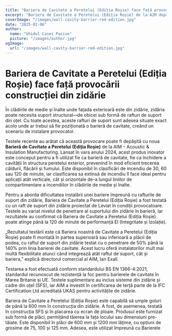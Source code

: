 ```yaml
---
title: "Bariera de Cavitate a Peretelui (Ediția Roșie) face față provocării construcției din zidărie"
excerpt: "Bariera de Cavitate a Peretelui (Ediția Roșie) de la AIM depășește provocările de instalare prin integrarea cu rafturile de suport din zidărie, asigurând în același timp o protecție robustă împotriva incendiilor."
coverImage: "/images/wall-cavity-barrier-red-edition.jpg"
date: "2025-02-06"
author:
  name: "Ghidul Casei Pasive"
  picture: "/images/author.jpg"
ogImage:
  url: "/images/wall-cavity-barrier-red-edition.jpg"
---
```


# Bariera de Cavitate a Peretelui (Ediția Roșie) face față provocării construcției din zidărie

În clădirile de medie și înalte unde fațada exterioară este din zidărie, zidăria poate necesita suport structural—de obicei sub formă de rafturi de suport din oțel. Cu toate acestea, aceste rafturi de suport sunt adesea situate exact acolo unde ar trebui să fie poziționată o barieră de cavitate, creând un scenariu de instalare provocator.

Testele recente au arătat că această provocare poate fi depășită cu noua **Barieră de Cavitate a Peretelui (Ediția Roșie)** de la AIM – Acoustic & Insulation Manufacturing. Lansat în vara anului 2024, acest produs inovator este conceput pentru a fi utilizat fie ca barieră de cavitate, fie ca închidere a cavității în structura peretelui exterior, prevenind în mod eficient trecerea căldurii, flăcării și fumului. Este disponibil în clasificări de incendiu de 30, 60 sau 120 de minute, iar clasificarea sa extinsă de incendiu îl face ideal pentru aplicații atât verticale, cât și orizontale de-a lungul liniilor de compartimentare a incendiilor în clădirile de medie și înalte.

Pentru a aborda dificultatea instalării unei bariere împreună cu rafturile de suport din zidărie, Bariera de Cavitate a Peretelui (Ediția Roșie) a fost testată cu un raft de suport din zidărie proiectat de Leviat în condiții provocatoare. Testele au variat nivelul de penetrare al suportului din zidărie în barieră, iar rezultatele au confirmat că Bariera de Cavitate a Peretelui (Ediția Roșie) poate atinge până la 120 de minute de performanță EI (Integritate și Izolație).

„Rezultatul testării este că Bariera noastră de Cavitate a Peretelui (Ediția Roșie) poate fi montată în partea superioară sau inferioară a plăcii de podea, cu raftul de suport din zidărie testat cu o penetrare de 50% până la 140% prin linia barierei de cavitate. Acest lucru oferă instalatorilor mult mai multă flexibilitate atunci când integrează atât raftul de suport, cât și bariera,” explică directorul comercial al AIM, Ian Exall.

Testarea a fost efectuată conform standardului BS EN 1366-4:2021, standardul recunoscut de rezistență la foc pentru barierele de cavitate în Marea Britanie și UE. Testele suplimentare au inclus sisteme din zidărie și cadre din oțel (SFS), iar AIM a investit în certificarea de terță parte de la IFC Certification Ltd acreditată UKAS pentru activitățile de zidărie.

Bariera de Cavitate a Peretelui (Ediția Roșie) este capabilă să umple goluri de până la 600 mm în construcția din zidărie. A fost, de asemenea, testată în construcția SFS și în placarea cu ecran de ploaie. Produsul este furnizat sub formă de plăci, permițând tăierea la fața locului sau dimensiuni pre-tăiate. Este disponibil în plăci de 600 mm și 1200 mm lățime, cu opțiuni de grosime de 75, 100 și 125 mm. Adesea, este utilizat împreună cu Barierele